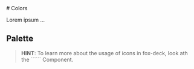 
<Meta title="Guidelines/Colors"/>

<div className="flex flex-col">
  # Colors

  Lorem ipsum ...

  ## Palette

  > <span className="fi-rr-lightbulb-question" /> **HINT**: To learn more about the usage of icons in fox-deck, look ath the `````` Component.

  <div className="light">
    <ColorPalette>
      <ColorItem
        title="md.sys.color.primary"
        subtitle="Primary"
        colors={{
          "Light": "var(--md-sys-color-primary)",
          "Container Light": "var(--md-sys-color-primary-container)",
          "Fixed Light": "var(--md-sys-color-primary-fixed)",
          "Fixed Dim Light": "var(--md-sys-color-primary-fixed-dim)",
        }}
      />
      <ColorItem
        title="md.sys.color.secondary"
        subtitle="Secondary"
        colors={{
          "Light": "var(--md-sys-color-secondary)",
          "Container Light": "var(--md-sys-color-secondary-container)",
          "Fixed Light": "var(--md-sys-color-secondary-fixed)",
          "Fixed Dim Light": "var(--md-sys-color-secondary-fixed-dim)",
        }}
      />
      <ColorItem
        title="md.sys.color.tertiary"
        subtitle="Tertiary"
        colors={{
          "Light": "var(--md-sys-color-tertiary)",
          "Container Light": "var(--md-sys-color-tertiary-container)",
          "Fixed Light": "var(--md-sys-color-tertiary-fixed)",
          "Fixed Dim Light": "var(--md-sys-color-tertiary-fixed-dim)",
        }}
      />
      <ColorItem
        title="md.sys.color.error"
        subtitle="Error"
        colors={{
          "Error": "var(--md-sys-color-error)",
          "Text Color": "var(--md-sys-color-on-error)",
          "Fixed Light": "var(--md-sys-color-error-container)",
          "Fixed Dim Light": "var(--md-sys-color-on-error-container)",
        }}
      />
      <ColorItem
        title="md.sys.color.error"
        subtitle="Error"
        colors={{
          "Error": "var(--md-sys-color-error)",
          "Text Color": "var(--md-sys-color-on-error)",
          "Fixed Light": "var(--md-sys-color-error-container)",
          "Fixed Dim Light": "var(--md-sys-color-on-error-container)",
        }}
      />
      <ColorItem
        title="md.sys.color.background"
        subtitle="Background"
        colors={{
          "Background": "var(--md-sys-color-background)",
          "On Background": "var(--md-sys-color-on-background)",
        }}
      />
    </ColorPalette>
  </div>
</div>